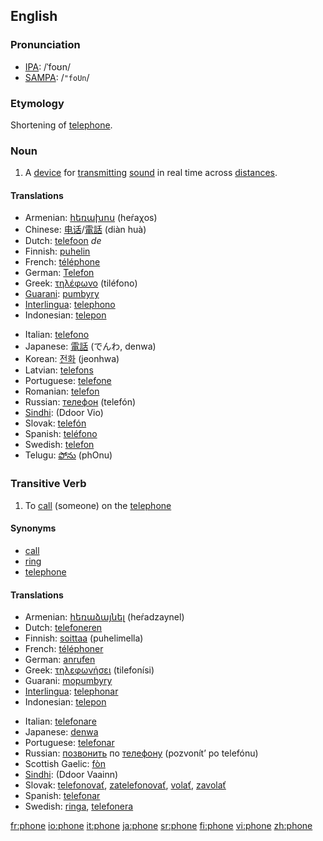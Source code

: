==English==

===Pronunciation===
*[[IPA]]: /ˈfoʊn/
*[[SAMPA]]: /<tt>"foUn</tt>/

===Etymology===
Shortening of [[telephone]].

===Noun===
{{en-noun-reg}}

# A [[device]] for [[transmit]]ting [[sound]] in real time across [[distance]]s.

====Translations====
{{top}}
*Armenian: [[հեռախոս]] (heŕaχos)
*Chinese: [[电话]]/[[電話]] (diàn huà)
*Dutch: [[telefoon]] ''de''
*Finnish: [[puhelin]]
*French: [[téléphone]] {{m}}
*German: [[Telefon]] {{n}}
*Greek: [[τηλέφωνο]] (tiléfono) {{n}}
*[[Guarani]]: [[pumbyry]]
*[[Interlingua]]: [[telephono]]
*Indonesian: [[telepon]]
{{mid}}
*Italian: [[telefono]] {{m}}
*Japanese: [[電話]] (でんわ, denwa)
*Korean: [[전화]] (jeonhwa)
*Latvian: [[telefons]] {{m}}
*Portuguese: [[telefone]] {{m}}
*Romanian: [[telefon]] {{n}}
*Russian: [[телефон]] (telefón) {{m}}
*[[Sindhi]]: {{SDchar|[[ڏُور وايو]]}} (Ddoor Vio) {{m}}
*Slovak: [[telefón#Slovak|telefón]] {{m}}
*Spanish: [[teléfono]] {{m}}
*Swedish: [[telefon]] {{c}}
*Telugu: [[ఫోను]] (phOnu) 
{{bottom}}

===Transitive Verb===
{{en-infl-reg-other-e|phon|e}}

# To [[call]] (someone) on the [[telephone]]

====Synonyms====
*[[call]]
*[[ring]]
*[[telephone]]

====Translations====
{{top}}
*Armenian: [[հեռաձայնել]] (heŕadzaynel)
*Dutch: [[telefoneren]]
*Finnish: [[soittaa]] (puhelimella)
*French: [[téléphoner]]
*German: [[anrufen]]
*Greek: [[τηλεφωνήσει]] (tilefonísi)
*Guarani: [[mopumbyry]]
*[[Interlingua]]: [[telephonar]]
*Indonesian: [[telepon]]
{{mid}}
*Italian: [[telefonare]]
*Japanese: [[denwa]]
*Portuguese: [[telefonar]]
*Russian: [[позвонить]] по [[телефон|телефону]] (pozvonít’ po telefónu)
*Scottish Gaelic: [[fòn]]
*[[Sindhi]]: {{SDchar|[[ڏُور وائڻُ]]}} (Ddoor Vaainn)
*Slovak: [[telefonovať]], [[zatelefonovať]], [[volať]], [[zavolať]]
*Spanish: [[telefonar]]
*Swedish: [[ringa]], [[telefonera]]
{{bottom}}

[[fr:phone]]
[[io:phone]]
[[it:phone]]
[[ja:phone]]
[[sr:phone]]
[[fi:phone]]
[[vi:phone]]
[[zh:phone]]